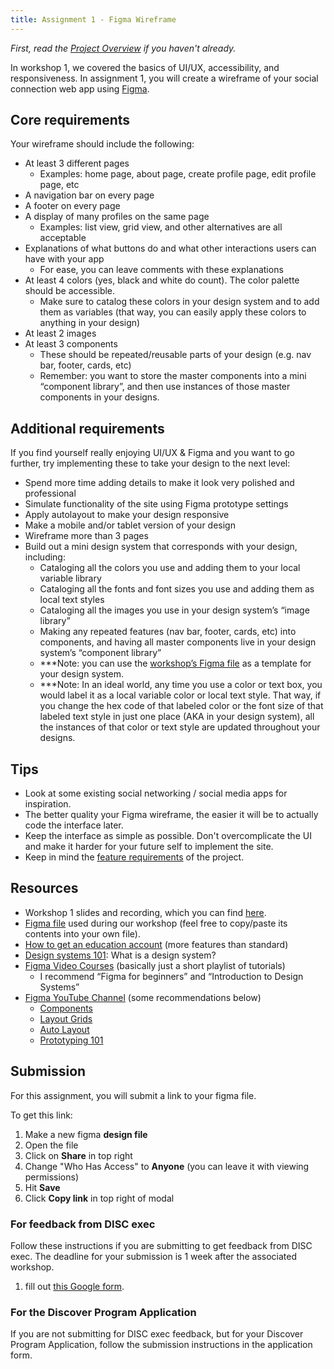 ```yaml
---
title: Assignment 1 - Figma Wireframe
---
```


*First, read the [Project Overview](/content/assignments/project-overview) if you haven't already.*

In workshop 1, we covered the basics of UI/UX, accessibility, and responsiveness. In assignment 1, you will create a wireframe of your social connection web app using [Figma](https://www.figma.com/).

## Core requirements

Your wireframe should include the following:

- At least 3 different pages
  - Examples: home page, about page, create profile page, edit profile page, etc
- A navigation bar on every page
- A footer on every page
- A display of many profiles on the same page
  - Examples: list view, grid view, and other alternatives are all acceptable
- Explanations of what buttons do and what other interactions users can have with your app
  - For ease, you can leave comments with these explanations
- At least 4 colors (yes, black and white do count). The color palette should be accessible.
  - Make sure to catalog these colors in your design system and to add them as variables (that way, you can easily apply these colors to anything in your design)
- At least 2 images
- At least 3 components
  - These should be repeated/reusable parts of your design (e.g. nav bar, footer, cards, etc)
  - Remember: you want to store the master components into a mini “component library”, and then use instances of those master components in your designs.

## Additional requirements

If you find yourself really enjoying UI/UX & Figma and you want to go further, try implementing these to take your design to the next level:

- Spend more time adding details to make it look very polished and professional
- Simulate functionality of the site using Figma prototype settings
- Apply autolayout to make your design responsive
- Make a mobile and/or tablet version of your design
- Wireframe more than 3 pages
- Build out a mini design system that corresponds with your design, including:
  - Cataloging all the colors you use and adding them to your local variable library
  - Cataloging all the fonts and font sizes you use and adding them as local text styles
  - Cataloging all the images you use in your design system’s “image library”
  - Making any repeated features (nav bar, footer, cards, etc) into components, and having all master components live in your design system’s “component library”
  - ***Note: you can use the [workshop’s Figma file](https://www.figma.com/design/pwomMQj0gx7Bv2nZCZmMIo/DISC-UI%2FUX-Workshop?node-id=1-140&t=6eDszUrJm3o5hIgh-1) as a template for your design system.
  - ***Note: In an ideal world, any time you use a color or text box, you would label it as a local variable color or local text style. That way, if you change the hex code of that labeled color or the font size of that labeled text style in just one place (AKA in your design system), all the instances of that color or text style are updated throughout your designs.

## Tips

- Look at some existing social networking / social media apps for inspiration.
- The better quality your Figma wireframe, the easier it will be to actually code the interface later.
- Keep the interface as simple as possible. Don't overcomplicate the UI and make it harder for your future self to implement the site.
- Keep in mind the [feature requirements](/content/assignments/project-overview#the-project) of the project.

## Resources

- Workshop 1 slides and recording, which you can find [here](/content/workshops/workshop-1).
- [Figma file](https://www.figma.com/design/pwomMQj0gx7Bv2nZCZmMIo/DISC-UI%2FUX-Workshop?node-id=1-140&t=6eDszUrJm3o5hIgh-1) used during our workshop (feel free to copy/paste its contents into your own file).
- [How to get an education account](https://help.figma.com/hc/en-us/articles/360041061214-Verify-education-status) (more features than standard)
- [Design systems 101](https://www.figma.com/blog/design-systems-101-what-is-a-design-system/): What is a design system?
- [Figma Video Courses](https://help.figma.com/hc/en-us/sections/23691657321239-Courses) (basically just a short playlist of tutorials)
  - I recommend “Figma for beginners” and “Introduction to Design Systems”
- [Figma YouTube Channel](https://www.youtube.com/@Figma) (some recommendations below)
  - [Components](https://www.youtube.com/playlist?list=PLXDU_eVOJTx5LSjOmeBYMuvaa4UayfMe4)
  - [Layout Grids](https://www.youtube.com/watch?v=zd8wrAdURN0)
  - [Auto Layout](https://www.youtube.com/playlist?list=PLXDU_eVOJTx55HFubfbTL3ellJjBM2QE2)
  - [Prototyping 101](https://www.youtube.com/watch?v=UUsysuFmVrA)

## Submission

For this assignment, you will submit a link to your figma file.

To get this link:
1. Make a new figma **design file**
2. Open the file
3. Click on **Share** in top right
4. Change "Who Has Access" to **Anyone** (you can leave it with viewing permissions)
5. Hit **Save**
6. Click **Copy link** in top right of modal

### For feedback from DISC exec
Follow these instructions if you are submitting to get feedback from DISC exec.
The deadline for your submission is 1 week after the associated workshop.

1. fill out [this Google form](https://forms.gle/998XCjBLtGdah74Y6).

### For the Discover Program Application
If you are not submitting for DISC exec feedback, but for your Discover Program Application,
follow the submission instructions in the application form.
